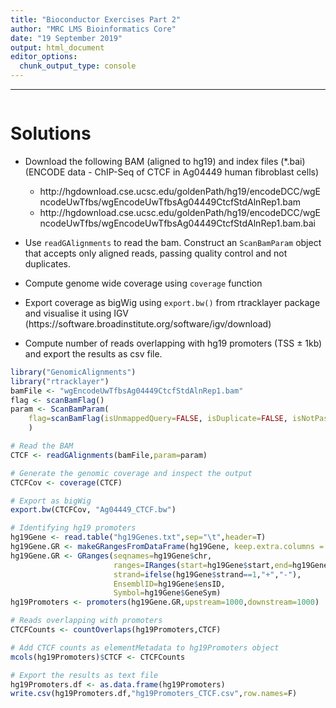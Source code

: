 ```yaml
---
title: "Bioconductor Exercises Part 2"
author: "MRC LMS Bioinformatics Core"
date: "19 September 2019"
output: html_document
editor_options: 
  chunk_output_type: console
---
```


----
```r

```


# Solutions

* Download the following BAM (aligned to hg19) and index files (*.bai) (ENCODE data - ChIP-Seq of CTCF in Ag04449 human fibroblast cells)
    - http://hgdownload.cse.ucsc.edu/goldenPath/hg19/encodeDCC/wgEncodeUwTfbs/wgEncodeUwTfbsAg04449CtcfStdAlnRep1.bam
    - http://hgdownload.cse.ucsc.edu/goldenPath/hg19/encodeDCC/wgEncodeUwTfbs/wgEncodeUwTfbsAg04449CtcfStdAlnRep1.bam.bai
    
* Use `readGAlignments` to read the bam. Construct an `ScanBamParam` object that accepts only aligned reads, passing quality control and not duplicates.

* Compute genome wide coverage using `coverage` function

* Export coverage as bigWig using `export.bw()` from rtracklayer package and visualise it using IGV (https://software.broadinstitute.org/software/igv/download)

* Compute number of reads overlapping with hg19 promoters (TSS ± 1kb) and export the results as csv file.

```r
library("GenomicAlignments")
library("rtracklayer")
bamFile <- "wgEncodeUwTfbsAg04449CtcfStdAlnRep1.bam"
flag <- scanBamFlag()
param <- ScanBamParam(
    flag=scanBamFlag(isUnmappedQuery=FALSE, isDuplicate=FALSE, isNotPassingQualityControls=FALSE)
    )

# Read the BAM
CTCF <- readGAlignments(bamFile,param=param)

# Generate the genomic coverage and inspect the output
CTCFCov <- coverage(CTCF)

# Export as bigWig
export.bw(CTCFCov, "Ag04449_CTCF.bw")

# Identifying hg19 promoters
hg19Gene <- read.table("hg19Genes.txt",sep="\t",header=T)
hg19Gene.GR <- makeGRangesFromDataFrame(hg19Gene, keep.extra.columns = T)
hg19Gene.GR <- GRanges(seqnames=hg19Gene$chr,
                       ranges=IRanges(start=hg19Gene$start,end=hg19Gene$end),
                       strand=ifelse(hg19Gene$strand==1,"+","-"),
                       EnsemblID=hg19Gene$ensID,
                       Symbol=hg19Gene$GeneSym)
hg19Promoters <- promoters(hg19Gene.GR,upstream=1000,downstream=1000)

# Reads overlapping with promoters
CTCFCounts <- countOverlaps(hg19Promoters,CTCF)

# Add CTCF counts as elementMetadata to hg19Promoters object
mcols(hg19Promoters)$CTCF <- CTCFCounts

# Export the results as text file
hg19Promoters.df <- as.data.frame(hg19Promoters)
write.csv(hg19Promoters.df,"hg19Promoters_CTCF.csv",row.names=F)

```

